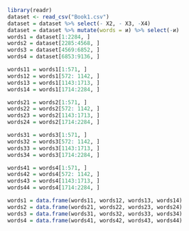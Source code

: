 
```r
library(readr)
dataset <- read_csv("Book1.csv")
dataset = dataset %>% select(- X2, - X3, -X4)
dataset = dataset %>% mutate(words = и) %>% select(-и)
words1 = dataset[1:2284, ]
words2 = dataset[2285:4568, ]
words3 = dataset[4569:6852, ]
words4 = dataset[6853:9136, ]

words11 = words1[1:571, ]
words12 = words1[572: 1142, ]
words13 = words1[1143:1713, ]
words14 = words1[1714:2284, ]

words21 = words2[1:571, ]
words22 = words2[572: 1142, ]
words23 = words2[1143:1713, ]
words24 = words2[1714:2284, ]

words31 = words3[1:571, ]
words32 = words3[572: 1142, ]
words33 = words3[1143:1713, ]
words34 = words3[1714:2284, ]

words41 = words4[1:571, ]
words42 = words4[572: 1142, ]
words43 = words4[1143:1713, ]
words44 = words4[1714:2284, ]

words1 = data.frame(words11, words12, words13, words14)
words2 = data.frame(words21, words22, words23, words24)
words3 = data.frame(words31, words32, words33, words34)
words4 = data.frame(words41, words42, words43, words44)

```